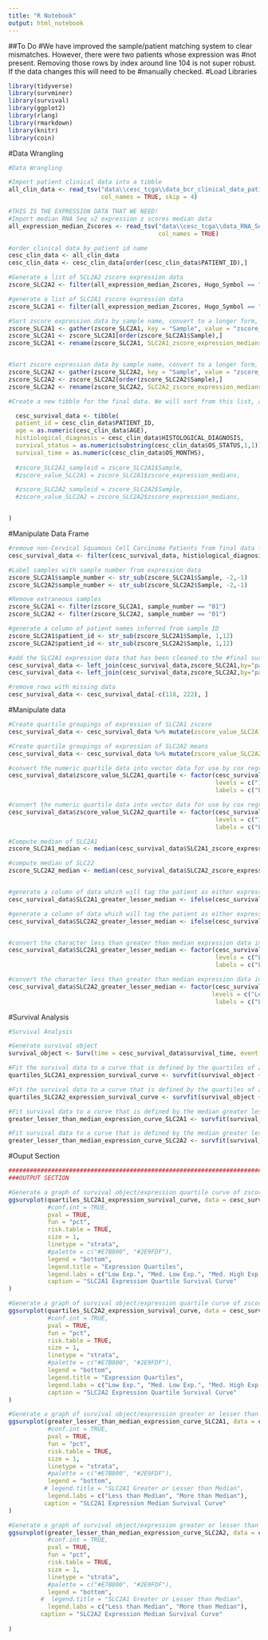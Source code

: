 ---
title: "R Notebook"
output: html_notebook
---

##To Do
#We have improved the sample/patient matching system to clear mismatches. However, there were two patients whose expression was #not present. Removing those rows by index around line 104 is not super robust. If the data changes this will need to be #manually checked.
#Load Libraries
```{r}
library(tidyverse) 
library(survminer)
library(survival)
library(ggplot2)
library(rlang)
library(rmarkdown)
library(knitr)
library(coin)
```

#Data Wrangling
```{r}
#Data Wrangling

#Import patient clinical data into a tibble
all_clin_data <- read_tsv("data\\cesc_tcga\\data_bcr_clinical_data_patient.txt", 
                          col_names = TRUE, skip = 4)

#THIS IS THE EXPRESSION DATA THAT WE NEED!
#Import median RNA Seq v2 expression z scores median data
all_expression_median_Zscores <- read_tsv("data\\cesc_tcga\\data_RNA_Seq_v2_mRNA_median_Zscores.txt",
                                          col_names = TRUE)

#order clinical data by patient id name
cesc_clin_data <- all_clin_data
cesc_clin_data <- cesc_clin_data[order(cesc_clin_data$PATIENT_ID),]

#Generate a list of SCL2A2 zscore expression data
zscore_SLC2A2 <- filter(all_expression_median_Zscores, Hugo_Symbol == "SLC2A2")

#generate a list of SLC2A1 zscore expression data
zscore_SLC2A1 <- filter(all_expression_median_Zscores, Hugo_Symbol == "SLC2A1")

#Sort zscore expression data by sample name, convert to a longer form, SLC2A2
zscore_SLC2A1 <- gather(zscore_SLC2A1, key = "Sample", value = "zscore_expression_medians", 3:308)
zscore_SLC2A1 <- zscore_SLC2A1[order(zscore_SLC2A1$Sample),]
zscore_SLC2A1 <- rename(zscore_SLC2A1, SLC2A1_zscore_expression_medians = zscore_expression_medians)


#Sort zscore expression data by sample name, convert to a longer form, SLC2A1
zscore_SLC2A2 <- gather(zscore_SLC2A2, key = "Sample", value = "zscore_expression_medians", 3:308)
zscore_SLC2A2 <- zscore_SLC2A2[order(zscore_SLC2A2$Sample),]
zscore_SLC2A2 <- rename(zscore_SLC2A2, SLC2A2_zscore_expression_medians = zscore_expression_medians)
```



```{r}

#Create a new tibble for the final data. We will sort from this list, and then do a sample ID check to load it with expression data.

  cesc_survival_data <- tibble(
  patient_id = cesc_clin_data$PATIENT_ID,
  age = as.numeric(cesc_clin_data$AGE),
  histiological_diagnosis = cesc_clin_data$HISTOLOGICAL_DIAGNOSIS,
  survival_status = as.numeric(substring(cesc_clin_data$OS_STATUS,1,1)),
  survival_time = as.numeric(cesc_clin_data$OS_MONTHS),
  
  #zscore_SLC2A1_sampleid = zscore_SLC2A1$Sample,
  #zscore_value_SLC2A1 = zscore_SLC2A1$zscore_expression_medians,

  #zscore_SLC2A2_sampleid = zscore_SLC2A2$Sample,
  #zscore_value_SLC2A2 = zscore_SLC2A2$zscore_expression_medians,


)


```


#Manipulate Data Frame
```{r}
#remove non-Cervical Squamous Cell Carcinoma Patients from final data frame
cesc_survival_data <- filter(cesc_survival_data, histiological_diagnosis == "Cervical Squamous Cell Carcinoma")

#Label samples with sample number from expression data
zscore_SLC2A1$sample_number <- str_sub(zscore_SLC2A1$Sample, -2,-1)
zscore_SLC2A2$sample_number <- str_sub(zscore_SLC2A2$Sample, -2,-1)

#Remove extraneous samples
zscore_SLC2A1 <- filter(zscore_SLC2A1, sample_number == "01")
zscore_SLC2A2 <- filter(zscore_SLC2A2, sample_number == "01")

#generate a column of patient names inferred from sample ID
zscore_SLC2A1$patient_id <- str_sub(zscore_SLC2A1$Sample, 1,12)
zscore_SLC2A2$patient_id <- str_sub(zscore_SLC2A2$Sample, 1,12)

#add the SLC2A1 expression data that has been cleaned to the #final survival analysis data frame
cesc_survival_data <- left_join(cesc_survival_data,zscore_SLC2A1,by="patient_id")
cesc_survival_data <- left_join(cesc_survival_data,zscore_SLC2A2,by="patient_id")

#remove rows with missing data
cesc_survival_data <- cesc_survival_data[-c(118, 222), ]

```  



#Manipulate data
```{r}

#Create quartile groupings of expression of SLC2A1 zscore
cesc_survival_data <- cesc_survival_data %>% mutate(zscore_value_SLC2A1_quartile = ntile(cesc_survival_data$SLC2A1_zscore_expression_medians, 4))

#Create quartile groupings of expression of SLC2A2 means
cesc_survival_data <- cesc_survival_data %>% mutate(zscore_value_SLC2A2_quartile = ntile(cesc_survival_data$SLC2A2_zscore_expression_medians, 4))

#convert the numeric quartile data into vector data for use by cox regression
cesc_survival_data$zscore_value_SLC2A1_quartile <- factor(cesc_survival_data$zscore_value_SLC2A1_quartile,
                                                          levels = c("1","2","3","4"),
                                                          labels = c("Low Exp.", "Med. Low Exp.", "Med. High Exp.", "High Exp."))

#convert the numeric quartile data into vector data for use by cox regression
cesc_survival_data$zscore_value_SLC2A2_quartile <- factor(cesc_survival_data$zscore_value_SLC2A2_quartile,
                                                          levels = c("1","2","3","4"),
                                                          labels = c("Low Exp.", "Med. Low Exp.", "Med. High Exp.", "High Exp."))

#Compute median of SLC2A1
zscore_SLC2A1_median <- median(cesc_survival_data$SLC2A1_zscore_expression_medians)

#compute median of SLC22
zscore_SLC2A2_median <- median(cesc_survival_data$SLC2A2_zscore_expression_medians)


#generate a column of data which will tag the patient as either expressing SLC2A1 above the median or below the median
cesc_survival_data$SLC2A1_greater_lesser_median <- ifelse(cesc_survival_data$SLC2A1_zscore_expression_medians > zscore_SLC2A1_median, "More Than Median", "Less Than Median")

#generate a column of data which will tag the patient as either expressing SLC2A2 above the median or below the median
cesc_survival_data$SLC2A2_greater_lesser_median <- ifelse(cesc_survival_data$SLC2A2_zscore_expression_medians > zscore_SLC2A2_median, "More Than Median", "Less Than Median")


#convert the character less than greater than median expression data into factor data for use by survival function and cox regressions
cesc_survival_data$SLC2A1_greater_lesser_median <- factor(cesc_survival_data$SLC2A1_greater_lesser_median,
                                                          levels = c("Less Than Median","More Than Median"),
                                                          labels = c("Less Than Median","More Than Median"))

#convert the character less than greater than median expression data into factor data for use by survival function and cox regressions
cesc_survival_data$SLC2A2_greater_lesser_median <- factor(cesc_survival_data$SLC2A2_greater_lesser_median,
                                                         levels = c("Less Than Median","More Than Median"),
                                                          labels = c("Less Than Median","More Than Median"))
```
#Survival Analysis
```{r}
#Survival Analysis

#Generate survival object
survival_object <- Surv(time = cesc_survival_data$survival_time, event = cesc_survival_data$survival_status)

#Fit the survival data to a curve that is defined by the quartiles of zscore SLC2A1
quartiles_SLC2A1_expression_survival_curve <- survfit(survival_object ~ zscore_value_SLC2A1_quartile, data = cesc_survival_data)

#Fit the survival data to a curve that is defined by the quartiles of zscore SLC2A2
quartiles_SLC2A2_expression_survival_curve <- survfit(survival_object ~ zscore_value_SLC2A2_quartile, data = cesc_survival_data)

#Fit survival data to a curve that is defined by the median greater lesser than values
greater_lesser_than_median_expression_curve_SLC2A1 <- survfit(survival_object ~ SLC2A1_greater_lesser_median, data = cesc_survival_data )

#Fit survival data to a curve that is defined by the median greater lesser than values
greater_lesser_than_median_expression_curve_SLC2A2 <- survfit(survival_object ~ SLC2A2_greater_lesser_median, data = cesc_survival_data )
```
#Ouput Section
```{r}
###############################################################################################
###OUTPUT SECTION

#Generate a graph of survival object/expression quartile curve of zscore SLC2A1 median quartiles
ggsurvplot(quartiles_SLC2A1_expression_survival_curve, data = cesc_survival_data, 
           #conf.int = TRUE,
           pval = TRUE,
           fun = "pct",
           risk.table = TRUE,
           size = 1,
           linetype = "strata",
           #palette = c("#E7B800", "#2E9FDF"),
           legend = "bottom",
           legend.title = "Expression Quartiles",
           legend.labs = c("Low Exp.", "Med. Low Exp.", "Med. High Exp.", "High Exp."),
           caption = "SLC2A1 Expression Quartile Survival Curve"
)

#Generate a graph of survival object/expression quartile curve of zscore SLC2A2 median quartiles
ggsurvplot(quartiles_SLC2A2_expression_survival_curve, data = cesc_survival_data, 
           #conf.int = TRUE,
           pval = TRUE,
           fun = "pct",
           risk.table = TRUE,
           size = 1,
           linetype = "strata",
           #palette = c("#E7B800", "#2E9FDF"),
           legend = "bottom",
           legend.title = "Expression Quartiles",
           legend.labs = c("Low Exp.", "Med. Low Exp.", "Med. High Exp.", "High Exp."),
           caption = "SLC2A2 Expression Quartile Survival Curve"
)

#Generate a graph of survival object/expression greater or lesser than median curve of zscore SLC2A1 median
ggsurvplot(greater_lesser_than_median_expression_curve_SLC2A1, data = cesc_survival_data, 
           #conf.int = TRUE,
           pval = TRUE,
           fun = "pct",
           risk.table = TRUE,
           size = 1,
           linetype = "strata",
           #palette = c("#E7B800", "#2E9FDF"),
           legend = "bottom",
          # legend.title = "SLC2A1 Greater or Lesser than Median",
           legend.labs = c("Less than Median", "More than Median"),
          caption = "SLC2A1 Expression Median Survival Curve"
)           

#Generate a graph of survival object/expression greater or lesser than median curve of zscore SLC2A1 median
ggsurvplot(greater_lesser_than_median_expression_curve_SLC2A2, data = cesc_survival_data, 
           #conf.int = TRUE,
           pval = TRUE,
           fun = "pct",
           risk.table = TRUE,
           size = 1,
           linetype = "strata",
           #palette = c("#E7B800", "#2E9FDF"),
           legend = "bottom",
         #  legend.title = "SLC2A1 Greater or Lesser than Median",
           legend.labs = c("Less than Median", "More than Median"),
         caption = "SLC2A2 Expression Median Survival Curve"
         
)           
```

